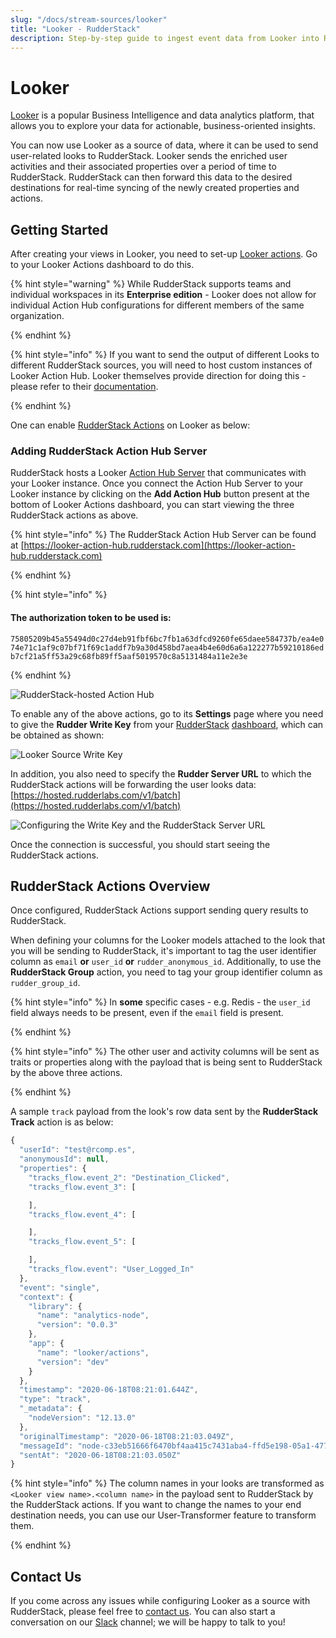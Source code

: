```yaml
---
slug: "/docs/stream-sources/looker"
title: "Looker - RudderStack"
description: Step-by-step guide to ingest event data from Looker into RudderStack
---
```


# Looker

[Looker](https://looker.com/) is a popular Business Intelligence and data analytics platform, that allows you to explore your data for actionable, business-oriented insights.

You can now use Looker as a source of data, where it can be used to send user-related looks to RudderStack. Looker sends the enriched user activities and their associated properties over a period of time to RudderStack. RudderStack can then forward this data to the desired destinations for real-time syncing of the newly created properties and actions.

## Getting Started

After creating your views in Looker, you need to set-up [Looker actions](https://docs.looker.com/admin-options/platform/actions). Go to your Looker Actions dashboard to do this.

{% hint style="warning" %}
While RudderStack supports teams and individual workspaces in its **Enterprise edition** - Looker does not allow for individual Action Hub configurations for different members of the same organization.

{% endhint %}

{% hint style="info" %}
If you want to send the output of different Looks to different RudderStack sources, you will need to host custom instances of Looker Action Hub. Looker themselves provide direction for doing this - please refer to their [documentation](https://docs.looker.com/sharing-and-publishing/action-hub#setting_up_a_local_action_hub_server).

{% endhint %}

One can enable [RudderStack Actions](https://github.com/rudderlabs/actions) on Looker as below:

### **Adding RudderStack Action Hub Server**

RudderStack hosts a Looker [Action Hub Server](https://docs.looker.com/sharing-and-publishing/action-hub#writing_an_action) that communicates with your Looker instance. Once you connect the Action Hub Server to your Looker instance by clicking on the **Add Action Hub** button present at the bottom of Looker Actions dashboard, you can start viewing the three RudderStack actions as above.

{% hint style="info" %}
The RudderStack Action Hub Server can be found at [https://looker-action-hub.rudderstack.com](https://looker-action-hub.rudderstack.com)

{% endhint %}

{% hint style="info" %}

#### **The authorization token to be used is:**

`75805209b45a55494d0c27d4eb91fbf6bc7fb1a63dfcd9260fe65daee584737b/ea4e074e71c1af9c07bf71f69c1addf7b9a30d458bd7aea4b4e60d6a6a122277b59210186edb7cf21a5ff53a29c68fb89ff5aaf5019570c8a5131484a11e2e3e`

{% endhint %}

![RudderStack-hosted Action Hub](../.gitbook/assets/image%20%2828%29.png)

To enable any of the above actions, go to its **Settings** page where you need to give the **Rudder Write Key** from your [RudderStack](https://app.rudderstack.com) [dashboard](https://app.rudderstack.com/), which can be obtained as shown:

![Looker Source Write Key](../.gitbook/assets/screen-shot-2020-12-04-at-11.02.19-am.png)

In addition, you also need to specify the **Rudder Server URL** to which the RudderStack actions will be forwarding the user looks data: [https://hosted.rudderlabs.com/v1/batch](https://hosted.rudderlabs.com/v1/batch)

![Configuring the Write Key and the RudderStack Server URL](../.gitbook/assets/image%20%2811%29.png)

Once the connection is successful, you should start seeing the RudderStack actions.

## RudderStack Actions Overview

Once configured, RudderStack Actions support sending query results to RudderStack.

When defining your columns for the Looker models attached to the look that you will be sending to RudderStack, it's important to tag the user identifier column as `email` **or** `user_id` **or** `rudder_anonymous_id`. Additionally, to use the **RudderStack Group** action, you need to tag your group identifier column as `rudder_group_id`.

{% hint style="info" %}
In **some** specific cases - e.g. Redis - the `user_id` field always needs to be present, even if the `email` field is present.

{% endhint %}

{% hint style="info" %}
The other user and activity columns will be sent as traits or properties along with the payload that is being sent to RudderStack by the above three actions.

{% endhint %}

A sample `track` payload from the look's row data sent by the **RudderStack Track** action is as below:

```javascript
{
  "userId": "test@rcomp.es",
  "anonymousId": null,
  "properties": {
    "tracks_flow.event_2": "Destination_Clicked",
    "tracks_flow.event_3": [

    ],
    "tracks_flow.event_4": [

    ],
    "tracks_flow.event_5": [

    ],
    "tracks_flow.event": "User_Logged_In"
  },
  "event": "single",
  "context": {
    "library": {
      "name": "analytics-node",
      "version": "0.0.3"
    },
    "app": {
      "name": "looker/actions",
      "version": "dev"
    }
  },
  "timestamp": "2020-06-18T08:21:01.644Z",
  "type": "track",
  "_metadata": {
    "nodeVersion": "12.13.0"
  },
  "originalTimestamp": "2020-06-18T08:21:03.049Z",
  "messageId": "node-c33eb51666f6470bf4aa415c7431aba4-ffd5e198-05a1-477a-9c2c-85be30749b8b",
  "sentAt": "2020-06-18T08:21:03.050Z"
}
```

{% hint style="info" %}
The column names in your looks are transformed as `<Looker view name>.<column name>` in the payload sent to RudderStack by the RudderStack actions. If you want to change the names to your end destination needs, you can use our User-Transformer feature to transform them.

{% endhint %}

## Contact Us

If you come across any issues while configuring Looker as a source with RudderStack, please feel free to [contact us](mailto:%20docs@rudderstack.com). You can also start a conversation on our [Slack](https://resources.rudderstack.com/join-rudderstack-slack) channel; we will be happy to talk to you!
